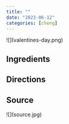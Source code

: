 ```yaml
---
title: ""
date: "2023-06-12"
categories: [cheng]
---
```


\![\](valentines-day.png)

## Ingredients

## Directions

## Source

\![\](source.jpg)

